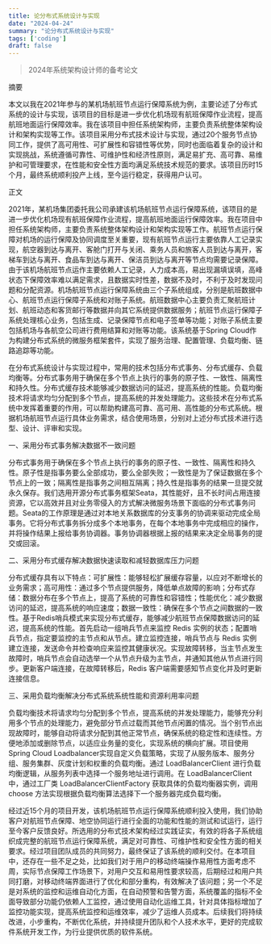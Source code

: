 ```yaml
---
title: 论分布式系统设计与实现
date: "2024-04-24"
summary: "论分布式系统设计与实现"
tags: ['coding']
draft: false
---
```


> 2024年系统架构设计师的备考论文

摘要

本文以我在2021年参与的某机场航班节点运行保障系统为例，主要论述了分布式系统的设计与实现，该项目的目标是进一步优化机场现有航班保障作业流程，提高航班地面运行保障效率。我在该项目中担任系统架构师，主要负责系统整体架构设计和架构实现等工作。该项目采用分布式技术设计与实现，通过20个服务节点协同工作，提供了高可用性、可扩展性和容错性等优势，同时也面临着复杂的设计和实现挑战，系统遵循可靠性、可维护性和经济性原则，满足易扩充、高可靠、易维护和可管理要求，在性能和安全性方面均满足系统技术规范的要求。该项目历时15个月，最终系统顺利投产上线，至今运行稳定，获得用户认可。

正文

2021年，某机场集团委托我公司承建该机场航班节点运行保障系统，该项目的是进一步优化机场现有航班保障作业流程，提高航班地面运行保障效率。我在项目中担任系统架构师，主要负责系统整体架构设计和架构实现等工作。航班节点运行保障对机场的运行保障及协同调度至关重要，现有航班节点运行主要依靠人工记录实现，航空器到达与离开、客舱门打开与关闭、乘务人员和旅客人员到达与离开，客梯车到达与离开、食品车到达与离开、保洁员到达与离开等节点均需要记录保障。由于该机场航班节点运作主要依赖人工记录，人力成本高，易出现漏填误填，高峰状态下保障效率难以满足需求，且数据实时性差，数据不及时，不利于及时发现问题和分配资源。机场航班节点运行保障系统由三个子系统组成，分别是航班数据中心、航班节点运行保障子系统和对账子系统。航班数据中心主要负责汇聚航班计划、航班动态和客货邮行等数据并向其它系统提供数据服务；航班节点运行保障子系统处理核心业务，包括生成、记录保障节点和电子签单等功能；对账子系统主要包括机场与各航空公司进行费用结算和对账等功能。该系统基于Spring Cloud作为构建分布式系统的微服务框架套件，实现了服务治理、配置管理、负载均衡、链路追踪等功能。

在分布式系统设计与实现过程中，常用的技术包括分布式事务、分布式缓存、负载均衡等。分布式事务用于确保在多个节点上执行的事务的原子性、一致性、隔离性和持久性。分布式缓存技术能够减少数据访问的延迟，提高系统的性能。负载均衡技术将请求均匀分配到多个节点，提高系统的并发处理能力。这些技术在分布式系统中发挥着重要的作用，可以帮助构建高可靠、高可用、高性能的分布式系统。根据机场航班节点运行具体业务需求，结合使用场景，分别对上述分布式技术进行选型、设计、评审和实现。

一、采用分布式事务解决数据不一致问题

分布式事务用于确保在多个节点上执行的事务的原子性、一致性、隔离性和持久性。原子性是指事务要么全部成功，要么全部失败；一致性是为了保证数据在多个节点上的一致；隔离性是指事务之间相互隔离；持久性是指事务的结果一旦提交就永久保存。我们选用开源分布式事务框架Seata，其性能好，且不长时间占用连接资源，它以高效并且对业务零侵入的方式解决微服务场景下面临的分布式事务问题。Seata的工作原理是通过对本地关系数据库的分支事务的协调来驱动完成全局事务。它将分布式事务拆分成多个本地事务，在每个本地事务中完成相应的操作，并将操作结果上报给事务协调器。事务协调器根据上报的结果来决定全局事务的提交或回滚。

二、采用分布式缓存解决数据快速读取和减轻数据库压力问题

分布式缓存具有以下特点：可扩展性：能够轻松扩展缓存容量，以应对不断增长的业务需求；高可用性：通过多个节点提供服务，降低单点故障的影响；分布式存储：数据分布在多个节点上，提高了系统的可靠性和容错性；性能优化：减少数据访问的延迟，提高系统的响应速度；数据一致性：确保在多个节点之间数据的一致性。基于Redis哨兵模式来实现分布式缓存，能够减少航班节点保障数据访问的延迟，提高系统的性能。首先启动一组哨兵节点来监控 Redis 实例的状态；配置哨兵节点，指定要监控的主节点和从节点。建立监控连接，哨兵节点与 Redis 实例建立连接，发送命令并检查响应来监控其健康状况。实现故障转移，当主节点发生故障时，哨兵节点会自动选举一个从节点升级为主节点，并通知其他从节点进行同步。更新客户端连接，在故障转移后，Redis 客户端需要感知节点变化并及时更新连接信息。

三、采用负载均衡解决分布式系统系统性能和资源利用率问题

负载均衡技术将请求均匀分配到多个节点，提高系统的并发处理能力，能够充分利用多个节点的处理能力，避免部分节点过载而其他节点闲置的情况。当个别节点出现故障时，能够自动将请求分配到其他正常节点，确保系统的稳定性和连续性。方便地添加或删除节点，以适应业务量的变化，实现系统的横向扩展。项目使用Spring Cloud Loadbalancer实现自定义负载策略，实现了从服务版本、服务分组、服务集群、灰度计划和权重的负载均衡。通过 LoadBalancerClient 进行负载均衡逻辑，从服务列表中选择一个服务地址进行调用。在 LoadBalancerClient 中，通过工厂类 LoadBalancerClientFactory 获取具体的负载均衡器实例，调用 choose 方法实现根据负载均衡算法选择下一个服务器完成负载均衡。

经过近15个月的项目开发，该机场航班节点运行保障系统顺利投入使用，我们协助客户对航班节点保障、地空协同运行进行全面的功能和性能的测试和试运行，运行至今客户反馈良好。所选用的分布式技术架构经过实践证实，有效的将各子系统组织成完整的航班节点运行保障系统，满足对可靠性、可维护性和安全性方面的相关要求。经过项目团队成员的共同努力，最终保证了该系统的顺利交付。在本项目中，还存在一些不足之处，比如我们对于用户的移动终端操作易用性方面考虑不周，实际节点保障工作场景下，对用户交互和易用性要求较高，后期经过和用户共同打磨，对移动终端界面进行了优化和部分重构，有效解决了该问题；另一个不足是对系统的监控和运维自动化方面，在自动预警和告警方面，系统覆盖的指标不全面导致部分功能仍依赖人工监控，通过使用自动化运维工具，针对具体指标增加了监控功能实现，提高系统监控和运维效率，减少了运维人员成本。后续我们将持续改进，小步重构，不断优化系统，并持续提升团队和个人技术水平，更好的完成软件系统开发工作，为行业提供优质的软件系统。